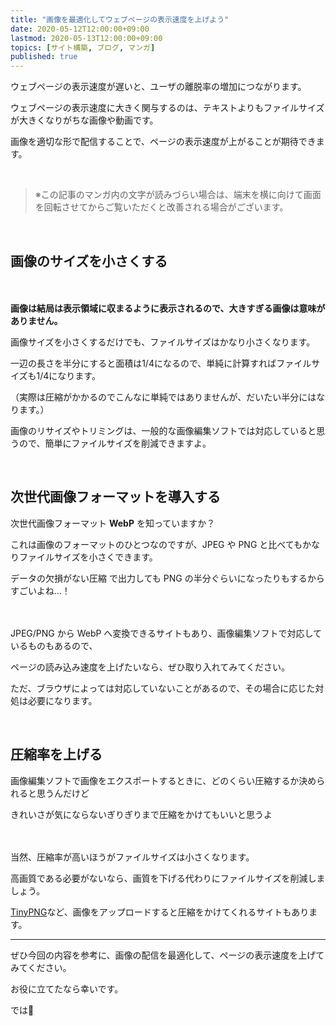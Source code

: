 ```yaml
---
title: "画像を最適化してウェブページの表示速度を上げよう"
date: 2020-05-12T12:00:00+09:00
lastmod: 2020-05-13T12:00:00+09:00
topics: [サイト構築, ブログ, マンガ]
published: true
---
```


ウェブページの表示速度が遅いと、ユーザの離脱率の増加につながります。

ウェブページの表示速度に大きく関与するのは、テキストよりもファイルサイズが大きくなりがちな画像や動画です。

画像を適切な形で配信することで、ページの表示速度が上がることが期待できます。

<!--more-->

<br/>

> ※この記事のマンガ内の文字が読みづらい場合は、端末を横に向けて画面を回転させてからご覧いただくと改善される場合がございます。

<manga src="michan-tasukete" alt="みーちゃんたすけて！ど、どうした！">

<manga-text x={30} y={17} text="みーちゃんたすけて！" />

<manga-text x={53} y={67} text="ど" />

<manga-text x={54} y={77} text="どうした！" />

</manga>



<manga src="bokuno-buroguno" alt="ぼくのブログの画像の表示がとてつもなく遅いんだよ！全体が表示されるまでに10秒ぐらいかかるんだよ！">

<manga-text x={8} y={4} text="ぼくのブログの画像の表示が<br/>**とてつもなく**遅いんだよ！" />

<manga-text x={50} y={80} text="全体が表示されるまでに<br/>10秒ぐらいかかるんだよ！" />

</manga>



<manga src="fumumu" alt="ふむむ、これは画像のファイルサイズを小さくしなくちゃね">

<manga-text x={45} y={4} text="ふむむ<br/>これは画像のファイルサイズを<br/>小さくしなくちゃね" />

</manga>




<br/>

## 画像のサイズを小さくする

<manga src="mazu-konogazo" alt="まず、この画像、表示領域に対してサイズが大きすぎるよね。わぁ、気にしてなかったーっ">

<manga-text x={32} y={2} text="まずこの画像<br/>**表示領域に対してサイズが大きすぎる**よね" />

<manga-text x={69} y={68} text="わぁ" />

<manga-text x={70} y={77} text="気にして<br/>なかったーっ" />

</manga>

　

**画像は結局は表示領域に収まるように表示されるので、大きすぎる画像は意味がありません。**

画像サイズを小さくするだけでも、ファイルサイズはかなり小さくなります。

一辺の長さを半分にすると面積は1/4になるので、単純に計算すればファイルサイズも1/4になります。

（実際は圧縮がかかるのでこんなに単純ではありませんが、だいたい半分にはなります。）

画像のリサイズやトリミングは、一般的な画像編集ソフトでは対応していると思うので、簡単にファイルサイズを削減できますよ。

<br/>

## 次世代画像フォーマットを導入する

次世代画像フォーマット **WebP** を知っていますか？

これは画像のフォーマットのひとつなのですが、JPEG や PNG と比べてもかなりファイルサイズを小さくできます。

<fukidashi>

<tltp label="ロスレス">データの欠損がない圧縮</tltp>
で出力しても PNG の半分ぐらいになったりもするからすごいよね…！

</fukidashi>

　

JPEG/PNG から WebP へ変換できるサイトもあり、画像編集ソフトで対応しているものもあるので、

ページの読み込み速度を上げたいなら、ぜひ取り入れてみてください。

ただ、ブラウザによっては対応していないことがあるので、その場合に応じた対処は必要になります。

<relpos link="site-webp-donuhoho" />

<br/>

## 圧縮率を上げる

<fukidashi>

画像編集ソフトで画像をエクスポートするときに、どのくらい圧縮するか決められると思うんだけど<br/>

きれいさが気にならないぎりぎりまで圧縮をかけてもいいと思うよ

</fukidashi>

　

当然、圧縮率が高いほうがファイルサイズは小さくなります。

高画質である必要がないなら、画質を下げる代わりにファイルサイズを削減しましょう。

[TinyPNG](https://tinypng.com/)など、画像をアップロードすると圧縮をかけてくれるサイトもあります。

<relpos link="blog-koukai-sooner-better" />

---

ぜひ今回の内容を参考に、画像の配信を最適化して、ページの表示速度を上げてみてください。

お役に立てたなら幸いです。

では👋
